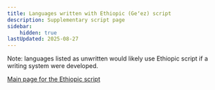 ```yaml
---
title: Languages written with Ethiopic (Geʻez) script
description: Supplementary script page
sidebar:
    hidden: true
lastUpdated: 2025-08-27
---
```



Note: languages listed as unwritten would likely use Ethiopic script if a writing system were developed.

<WsList script='Ethi' />

[Main page for the Ethiopic script](/scrlang/script-ethi)

